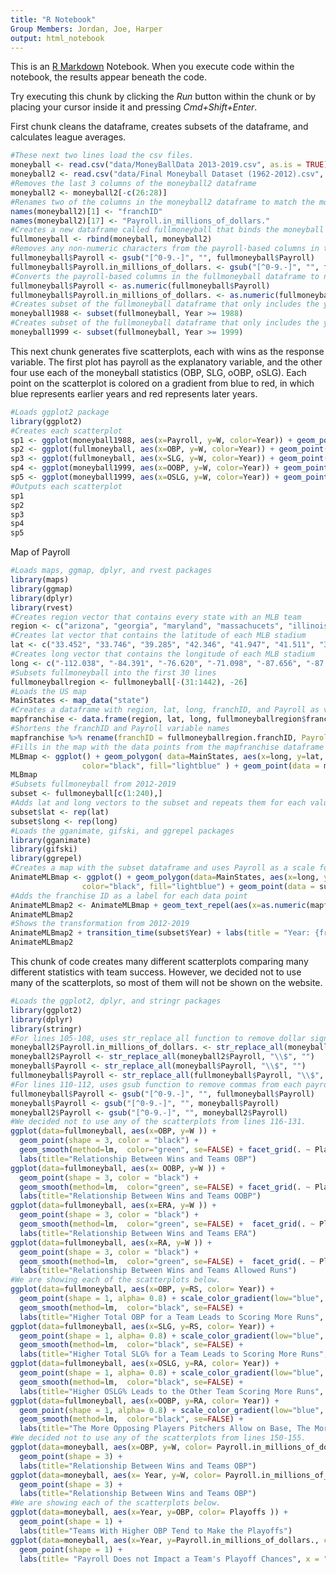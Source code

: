 ```yaml
---
title: "R Notebook"
Group Members: Jordan, Joe, Harper
output: html_notebook
---
```


This is an [R Markdown](http://rmarkdown.rstudio.com) Notebook. When you execute code within the notebook, the results appear beneath the code. 

Try executing this chunk by clicking the *Run* button within the chunk or by placing your cursor inside it and pressing *Cmd+Shift+Enter*. 

First chunk cleans the dataframe, creates subsets of the dataframe, and calculates league averages.

```r
#These next two lines load the csv files.
moneyball <- read.csv("data/MoneyBallData 2013-2019.csv", as.is = TRUE)
moneyball2 <- read.csv("data/Final Moneyball Dataset (1962-2012).csv", as.is = TRUE)
#Removes the last 3 columns of the moneyball2 dataframe
moneyball2 <- moneyball2[-c(26:28)]
#Renames two of the columns in the moneyball2 dataframe to match the moneyball dataframe
names(moneyball2)[1] <- "franchID"
names(moneyball2)[17] <- "Payroll.in_millions_of_dollars."
#Creates a new dataframe called fullmoneyball that binds the moneyball and moneyball2 dataframes together
fullmoneyball <- rbind(moneyball, moneyball2)
#Removes any non-numeric characters from the payroll-based columns in the fullmoneyball dataframe
fullmoneyball$Payroll <- gsub("[^0-9.-]", "", fullmoneyball$Payroll)
fullmoneyball$Payroll.in_millions_of_dollars. <- gsub("[^0-9.-]", "", fullmoneyball$Payroll.in_millions_of_dollars.)
#Converts the payroll-based columns in the fullmoneyball dataframe to numeric
fullmoneyball$Payroll <- as.numeric(fullmoneyball$Payroll)
fullmoneyball$Payroll.in_millions_of_dollars. <- as.numeric(fullmoneyball$Payroll.in_millions_of_dollars.)
#Creates subset of the fullmoneyball dataframe that only includes the years 1988-2019
moneyball1988 <- subset(fullmoneyball, Year >= 1988)
#Creates subset of the fullmoneyball dataframe that only includes the years 1999-2019
moneyball1999 <- subset(fullmoneyball, Year >= 1999)
```
This next chunk generates five scatterplots, each with wins as the response variable. The first plot has payroll as the explanatory variable, and the other four use each of the moneyball statistics (OBP, SLG, oOBP, oSLG). Each point on the scatterplot is colored on a gradient from blue to red, in which blue represents earlier years and red represents later years.

```r
#Loads ggplot2 package
library(ggplot2)
#Creates each scatterplot
sp1 <- ggplot(moneyball1988, aes(x=Payroll, y=W, color=Year)) + geom_point() + scale_color_gradient(low="blue", high="red")
sp2 <- ggplot(fullmoneyball, aes(x=OBP, y=W, color=Year)) + geom_point() + scale_color_gradient(low="blue", high="red")
sp3 <- ggplot(fullmoneyball, aes(x=SLG, y=W, color=Year)) + geom_point() + scale_color_gradient(low="blue", high="red")
sp4 <- ggplot(moneyball1999, aes(x=OOBP, y=W, color=Year)) + geom_point() + scale_color_gradient(low="blue", high="red")
sp5 <- ggplot(moneyball1999, aes(x=OSLG, y=W, color=Year)) + geom_point() + scale_color_gradient(low="blue", high="red")
#Outputs each scatterplot
sp1
sp2
sp3
sp4
sp5
```

Map of Payroll
```r
#Loads maps, ggmap, dplyr, and rvest packages
library(maps)
library(ggmap)
library(dplyr)
library(rvest)
#Creates region vector that contains every state with an MLB team
region <- c("arizona", "georgia", "maryland", "massachucets", "illinois", "illinois", "ohio", "ohio", "colorado", "michigan", "texas", "missouri", "california", "california", "florida", "wisconsin", "minnesota", "new york", "new york", "california", "pennsylvania", "pennsylvania", "california", "seattle", "california", "missouri", "florida", "texas", "toronto", "washington D.C")
#Creates lat vector that contains the latitude of each MLB stadium
lat <- c("33.452", "33.746", "39.285", "42.346", "41.947", "41.511", "39.107", "41.495", "39.756", "42.346", "29.760", "39.102", "33.555", "34.222", "25.954", "43.042", "44.974", "40.755", "41.555", "37.666", "39.952", "40.461",  "32.752", "47.601", "37.779", "38.629", "27.768", "32.750", "43.641", "38.44")
#Creates long vector that contains the longitude of each MLB stadium
long <- c("-112.038", "-84.391", "-76.620", "-71.098", "-87.656", "-87.635", "-84.507", "-81.687", "-104.965", "-83.059", "-95.369", "-94.583", "-117.889", "-118.246", "-80.238", "-87.905", "-93.259", "-73.843", "-73.929", "-121.111", "-75.162", "-80.008", "-117.143", "-122.330", "-122.389", "-90.188", "-82.648", "-97.081", "-79.391", "-77.01")
#Subsets fullmoneyball into the first 30 lines
fullmoneyballregion <- fullmoneyball[-(31:1442), -26]
#Loads the US map
MainStates <- map_data("state")
#Creates a dataframe with region, lat, long, franchID, and Payroll as variables
mapfranchise <- data.frame(region, lat, long, fullmoneyballregion$franchID,  fullmoneyballregion$Payroll)
#Shortens the franchID and Payroll variable names
mapfranchise %>% rename(franchID = fullmoneyballregion.franchID, Payroll = fullmoneyballregion.Payroll)
#Fills in the map with the data points from the mapfranchise dataframe and uses Payroll as a scale for the size of each dot
MLBmap <- ggplot() + geom_polygon( data=MainStates, aes(x=long, y=lat, group=group),
                color="black", fill="lightblue" ) + geom_point(data = mapfranchise, aes(x=as.numeric(long), y=as.numeric(lat), size = as.numeric(fullmoneyballregion.Payroll)), color = "orange") + scale_size(name = "Payroll")
MLBmap
#Subsets fullmoneyball from 2012-2019
subset <- fullmoneyball[c(1:240),]
#Adds lat and long vectors to the subset and repeats them for each value
subset$lat <- rep(lat)
subset$long <- rep(long)
#Loads the gganimate, gifski, and ggrepel packages
library(gganimate)
library(gifski)
library(ggrepel)
#Creates a map with the subset dataframe and uses Payroll as a scale for the size of each dot
AnimateMLBmap <- ggplot() + geom_polygon(data=MainStates, aes(x=long, y=lat, group=group),
                color="black", fill="lightblue") + geom_point(data = subset, aes(x=as.numeric(long), y=as.numeric(lat), size = as.numeric(Payroll)), color = "orange") + scale_size(name = "Payroll") + labs(x = "Longitude", y = "Latitude") 
#Adds the franchise ID as a label for each data point
AnimateMLBmap2 <- AnimateMLBmap + geom_text_repel(aes(x=as.numeric(mapfranchise$long), y=as.numeric(mapfranchise$lat), label=mapfranchise$fullmoneyballregion.franchID))
AnimateMLBmap2
#Shows the transformation from 2012-2019
AnimateMLBmap2 + transition_time(subset$Year) + labs(title = "Year: {frame_time}") + shadow_mark(alpha = .5, size = .8)
AnimateMLBmap2
```

This chunk of code creates many different scatterplots comparing many different statistics with team success. However, we decided not to use many of the scatterplots, so most of them will not be shown on the website.

```r
#Loads the ggplot2, dplyr, and stringr packages
library(ggplot2)
library(dplyr)
library(stringr)
#For lines 105-108, uses str_replace_all function to remove dollar signs from each payroll column in each of the 3 dataframes
moneyball2$Payroll.in_millions_of_dollars. <- str_replace_all(moneyball2$Payroll.in_millions_of_dollars., "\\$", "")
moneyball2$Payroll <- str_replace_all(moneyball2$Payroll, "\\$", "")
moneyball$Payroll <- str_replace_all(moneyball$Payroll, "\\$", "")
fullmoneyball$Payroll <- str_replace_all(fullmoneyball$Payroll, "\\$", "")
#For lines 110-112, uses gsub function to remove commas from each payroll column in each of the 3 dataframes
fullmoneyball$Payroll <- gsub("[^0-9.-]", "", fullmoneyball$Payroll)
moneyball$Payroll <- gsub("[^0-9.-]", "", moneyball$Payroll)
moneyball2$Payroll <- gsub("[^0-9.-]", "", moneyball2$Payroll)
#We decided not to use any of the scatterplots from lines 116-131.
ggplot(data=fullmoneyball, aes(x=OBP, y=W )) +      
  geom_point(shape = 3, color = "black") +                                     
  geom_smooth(method=lm,  color="green", se=FALSE) + facet_grid(. ~ Playoffs) +                 
  labs(title="Relationship Between Wins and Teams OBP")
ggplot(data=fullmoneyball, aes(x= OOBP, y=W )) +      
  geom_point(shape = 3, color = "black") +                                     
  geom_smooth(method=lm,  color="green", se=FALSE) + facet_grid(. ~ Playoffs) +                
  labs(title="Relationship Between Wins and Teams OOBP")
ggplot(data=fullmoneyball, aes(x=ERA, y=W )) +      
  geom_point(shape = 3, color = "black") +                                 
  geom_smooth(method=lm,  color="green", se=FALSE) +  facet_grid(. ~ Playoffs) +               
  labs(title="Relationship Between Wins and Teams ERA")
ggplot(data=fullmoneyball, aes(x=RA, y=W )) +      
  geom_point(shape = 3, color = "black") +                                 
  geom_smooth(method=lm,  color="green", se=FALSE) +  facet_grid(. ~ Playoffs) +               
  labs(title="Relationship Between Wins and Teams Allowed Runs")
#We are showing each of the scatterplots below.
ggplot(data=fullmoneyball, aes(x=OBP, y=RS, color= Year)) +      
  geom_point(shape = 1, alpha= 0.8) + scale_color_gradient(low="blue", high="red") +
  geom_smooth(method=lm,  color="black", se=FALSE) +               
  labs(title="Higher Total OBP for a Team Leads to Scoring More Runs", x = "OBP", y= "Runs Scored")
ggplot(data=fullmoneyball, aes(x=SLG, y=RS, color= Year)) +      
  geom_point(shape = 1, alpha= 0.8) + scale_color_gradient(low="blue", high="red") + 
  geom_smooth(method=lm,  color="black", se=FALSE) +               
  labs(title="Higher Total SLG% for a Team Leads to Scoring More Runs", x = "SLG", y= "Runs Scored")
ggplot(data=fullmoneyball, aes(x=OSLG, y=RA, color= Year)) +      
  geom_point(shape = 1, alpha= 0.8) + scale_color_gradient(low="blue", high="red") +
  geom_smooth(method=lm,  color="black", se=FALSE) +               
  labs(title="Higher OSLG% Leads to the Other Team Scoring More Runs", x = "OSLG%", y= "Runs Allowed")
ggplot(data=fullmoneyball, aes(x=OOBP, y=RA, color= Year)) +      
  geom_point(shape = 1, alpha= 0.8) + scale_color_gradient(low="blue", high="red") +
  geom_smooth(method=lm,  color="black", se=FALSE) +               
  labs(title="The More Opposing Players Pitchers Allow on Base, The More Runs They Allow", x = "OOBP", y= "Runs Allowed")
#We decided not to use any of the scatterplots from lines 150-155.
ggplot(data=moneyball, aes(x=OBP, y=W, color= Payroll.in_millions_of_dollars. )) +      
  geom_point(shape = 3) +                                     
  labs(title="Relationship Between Wins and Teams OBP")
ggplot(data=moneyball, aes(x= Year, y=W, color= Payroll.in_millions_of_dollars. )) +      
  geom_point(shape = 3) +                 
  labs(title="Relationship Between Wins and Teams OBP")
#We are showing each of the scatterplots below.
ggplot(data=moneyball, aes(x=Year, y=OBP, color= Playoffs )) +      
  geom_point(shape = 1) +                                     
  labs(title="Teams With Higher OBP Tend to Make the Playoffs")
ggplot(data=moneyball, aes(x=Year, y=Payroll.in_millions_of_dollars., color= Playoffs )) +      
  geom_point(shape = 1) +                                     
  labs(title= "Payroll Does not Impact a Team's Playoff Chances", x = "Year", y= "Payroll(millions of $)")
```
